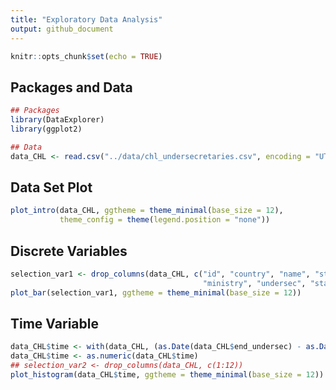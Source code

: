 ```yaml
---
title: "Exploratory Data Analysis"
output: github_document
---
```


```r
knitr::opts_chunk$set(echo = TRUE)
```

## Packages and Data

```r
## Packages
library(DataExplorer)
library(ggplot2)

## Data
data_CHL <- read.csv("../data/chl_undersecretaries.csv", encoding = "UTF-8")
```

## Data Set Plot

```r
plot_intro(data_CHL, ggtheme = theme_minimal(base_size = 12),
           theme_config = theme(legend.position = "none")) 
```

## Discrete Variables

```r
selection_var1 <- drop_columns(data_CHL, c("id", "country", "name", "start_president", "end_president",
                                           "ministry", "undersec", "start_undersec", "end_undersec"))
plot_bar(selection_var1, ggtheme = theme_minimal(base_size = 12))
```

## Time Variable

```r
data_CHL$time <- with(data_CHL, (as.Date(data_CHL$end_undersec) - as.Date(data_CHL$start_undersec)))
data_CHL$time <- as.numeric(data_CHL$time)
## selection_var2 <- drop_columns(data_CHL, c(1:12))
plot_histogram(data_CHL$time, ggtheme = theme_minimal(base_size = 12))
```
